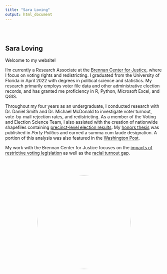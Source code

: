 ```yaml
---
title: "Sara Loving"
output: html_document
---
```


<style type="text/css">
.title {
  display: none;
}

#getting-started img {
  margin-right: 10px;
}

</style>

<div class="row" style="padding-top: 30px;">
<div class="col-sm-6">

# **Sara Loving**

Welcome to my website!

I'm currently a Research Associate at the [Brennan Center for Justice](https://www.brennancenter.org/about/staff/sara-loving), where I focus on voting rights and redistricting. I graduated from the University of Florida in April 2022 with degrees in political science and statistics. My research primarily employs voter file data and other administrative election records, and has granted me proficiency in R, Python, Microsoft Excel, and QGIS. 

Throughout my four years as an undergraduate, I conducted research with Dr. Daniel Smith and Dr. Michael McDonald to investigate voter turnout, vote-by-mail rejection rates, and redistricting. As a member of the Voting and Election Science Team, I also assisted with the creation of nationwide shapefiles containing [precinct-level election results](https://dataverse.harvard.edu/dataverse/electionscience). My [honors thesis](https://doi.org/10.1177/13540688221147666) was published in *Party Politics* and earned a summa cum laude designation. A portion of this analysis was also featured in the [Washington Post](https://www.washingtonpost.com/politics/2021/11/18/floridians-accused-rioting-jan-6-were-more-consistent-voters-than-republicans-overall/).

My work with the Brennan Center for Justice focuses on the [impacts of restrictive voting legislation](https://www.brennancenter.org/our-work/research-reports/impacts-restrictive-voting-legislation-2020-election) as well as the [racial turnout gap](https://www.brennancenter.org/our-work/analysis-opinion/georgias-racial-turnout-gap-grew-2022).

</div>
<div class="col-sm-6">

<center>
<img src="images/Sara-Loving.png" style="border-radius:50%; width:300px; height:300px; margin-top:50px;"/>
</center>

</a>
</div>
